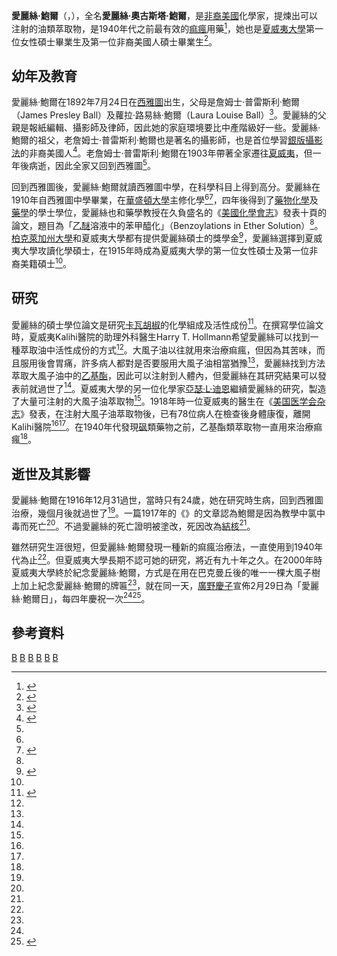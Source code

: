 {{Infobox scientist
| name        = 愛麗絲·奧古斯塔·鮑爾
| image       = Alice Augusta Ball.jpg
| birth_date  = {{birth date|1892|7|24}}
| birth_place = [[西雅圖|西雅圖]]
| death_date  = {{death date and age|1916|12|31|1892|7|24}}
| death_place = 西雅圖
| nationality = 美國
| field       = [[化學|化學]]
| alma_mater  = [[夏威夷大學|夏威夷大學]]<br>[[華盛頓大學|華盛頓大學]]
| known_for   = [[痲瘋|痲瘋]]治療
}}

'''愛麗絲·鮑爾'''（{{lang-en|'''Alice Augusta Ball'''}}，{{bd|1892年|7月24日|1916年|12月31日|catIdx=Ball}}），全名'''愛麗絲·奧古斯塔·鮑爾'''，是[[非裔美國人|非裔美國]]化學家，提煉出可以注射的油類萃取物，是1940年代之前最有效的[[痲瘋|痲瘋]]用藥<ref name="Black Past">{{cite web|last=Jackson|first=Miles|title=Ball, Alice Augusta|url=http://www.blackpast.org/?q=aaw/ball-alice-augusta-1892-1916|publisher=Black Past|accessdate=15 May 2013|archive-date=2007-11-13|archive-url=https://web.archive.org/web/20071113061342/http://www.blackpast.org/?q=aaw%2Fball-alice-augusta-1892-1916|dead-url=no}}</ref>，她也是[[夏威夷大學|夏威夷大學]]第一位女性碩士畢業生及第一位非裔美國人碩士畢業生<ref name="Women Chemists">{{cite book|last=Brown|first=Jeannette|title=African American Women Chemists|year=2012|publisher=Oxford University Press|location=New York|isbn=978-0-19-974288-2|pages=19–24|url=http://books.google.ca/books?id=uomdpaHWaC0C&pg=PA178&lpg=PA178&dq=alice+augusta+ball&source=bl&ots=Q38HrPe7EG&sig=0YCXw8rl6k6MmnfHQajNrs3KQiU&hl=en&sa=X&ei=bpiXUYqoB4ODqgGgoIGgDA&ved=0CHsQ6AEwDA#v=onepage&q=alice%20ball&f=false|access-date=2014-09-15|archive-date=2014-09-24|archive-url=https://web.archive.org/web/20140924042242/http://books.google.ca/books?id=uomdpaHWaC0C&pg=PA178&lpg=PA178&dq=alice+augusta+ball&source=bl&ots=Q38HrPe7EG&sig=0YCXw8rl6k6MmnfHQajNrs3KQiU&hl=en&sa=X&ei=bpiXUYqoB4ODqgGgoIGgDA&ved=0CHsQ6AEwDA#v=onepage&q=alice%20ball&f=false|dead-url=no}}</ref>。

==幼年及教育==
愛麗絲·鮑爾在1892年7月24日在[[西雅圖|西雅圖]]出生，父母是詹姆士·普雷斯利·鮑爾（James Presley Ball）及蘿拉·路易絲·鮑爾（Laura Louise Ball）<ref name=Jackson>{{cite journal|last=Jackson|first=Miles|title=African Americans in Hawai'i|journal=Social Process in Hawai'i|year=2004|volume=43|pages=168–174|url=https://docs.google.com/file/d/0B2jkQENX8rMZcmpQZ3RQMUs5YUU/edit|accessdate=15 May 2013|archive-date=2020-02-10|archive-url=https://web.archive.org/web/20200210100130/https://docs.google.com/file/d/0B2jkQENX8rMZcmpQZ3RQMUs5YUU/edit|dead-url=no}}</ref>。愛麗絲的父親是報紙編輯、攝影師及律師，因此她的家庭環境要比中產階級好一些。愛麗絲·鮑爾的祖父，老詹姆士·普雷斯利·鮑爾也是著名的攝影師，也是首位學習[[銀版攝影法|銀版攝影法]]的非裔美國人<ref name="Chem Matters">{{cite journal|last=Wermager|first=Paul|author2=Carl Heltzel|title=Alice A. Augusta Ball|journal=ChemMatters|date=February 2007|volume=25|issue=1|pages=16–19|url=http://www.acs.org/content/dam/acsorg/education/resources/highschool/chemmatters/chemmatters-february-2007.pdf|accessdate=18 June 2014|deadurl=yes|archiveurl=https://web.archive.org/web/20140713035905/http://www.acs.org/content/dam/acsorg/education/resources/highschool/chemmatters/chemmatters-february-2007.pdf|archivedate=2014年7月13日}}</ref>。老詹姆士·普雷斯利·鮑爾在1903年帶著全家遷往[[夏威夷|夏威夷]]，但一年後病逝，因此全家又回到西雅圖<ref name="Chem Matters"/>。

回到西雅圖後，愛麗絲·鮑爾就讀西雅圖中學，在科學科目上得到高分。愛麗絲在1910年自西雅圖中學畢業，在[[華盛頓大學|華盛頓大學]]主修化學<ref name="Women Chemists"/><ref name=GBook>{{cite book|last=Guttman|first=D. Molentia|title=African Americans in Hawaii|year=2011|publisher=Arcadia Publishing|location=Charleston, South Carolina|isbn=978-0-7385-8116-3|page=15|url=http://books.google.ca/books?id=t1bJWBmUDp0C&pg=PA15&lpg=PA15&dq=alice+augusta+ball&source=bl&ots=cdodJDcWU_&sig=Nol_KSuXVluRinoz0RszBw2rtb4&hl=en&sa=X&ei=4SSRUe3vDeGyyAGx7IDoDw&redir_esc=y#v=onepage&q=alice%20augusta%20ball&f=false|author2=Ernest Golden|accessdate=15 May 2013|archive-date=2014-09-24|archive-url=https://web.archive.org/web/20140924041809/http://books.google.ca/books?id=t1bJWBmUDp0C&pg=PA15&lpg=PA15&dq=alice+augusta+ball&source=bl&ots=cdodJDcWU_&sig=Nol_KSuXVluRinoz0RszBw2rtb4&hl=en&sa=X&ei=4SSRUe3vDeGyyAGx7IDoDw&redir_esc=y#v=onepage&q=alice%20augusta%20ball&f=false|dead-url=no}}</ref>，四年後得到了[[藥物化學|藥物化學]]及[[藥學|藥學]]的學士學位，愛麗絲也和藥學教授在久負盛名的《[[美國化學會志|美國化學會志]]》發表十頁的論文，題目為「[[乙醚|乙醚]]溶液中的苯甲醯化」（Benzoylations in Ether Solution）<ref name="Chem Matters" />。[[柏克萊加州大學|柏克萊加州大學]]和夏威夷大學都有提供愛麗絲碩士的獎學金<ref name="Hawaii Times">{{cite news|last=Mendheim|first=Beverly|title=Lost and Found: Alice Augusta Ball, an Extraordinary Woman of Hawai'i Nei|url=http://www.northwesthawaiitimes.com/hnsept07.htm|accessdate=17 May 2013|newspaper=Northwest Hawaii Times|date=September 2007|archive-date=2016-03-03|archive-url=https://web.archive.org/web/20160303233106/http://www.northwesthawaiitimes.com/hnsept07.htm|dead-url=no}}</ref>，愛麗絲選擇到夏威夷大學攻讀化學碩士，在1915年時成為夏威夷大學的第一位女性碩士及第一位非裔美籍碩士<ref name="Black Past"/>。

==研究==
愛麗絲的碩士學位論文是研究[[卡瓦胡椒|卡瓦胡椒]]的化學組成及活性成份<ref name=Thesis>{{cite web|last=University of Hawaii at Manoa|title=Ball, Alice Augusta|url=http://scholarspace.manoa.hawaii.edu/handle/10125/1837|publisher=Scholar Space|accessdate=15 May 2013|archive-date=2009-09-18|archive-url=https://web.archive.org/web/20090918033945/http://scholarspace.manoa.hawaii.edu/handle/10125/1837|dead-url=no}}</ref>。在撰寫學位論文時，夏威夷Kalihi醫院的助理外科醫生Harry T. Hollmann希望愛麗絲可以找到一種萃取{{link-en|大風子|chaulmoogra}}油中活性成份的方式<ref name="Hawaii Times" />。大風子油以往就用來治療痲瘋，但因為其苦味，而且服用後會胃痛，許多病人都對是否要服用大風子油相當猶豫<ref name=Jackson />，愛麗絲找到方法萃取大風子油中的[[乙基|乙基]][[酯|酯]]，因此可以注射到人體內，但愛麗絲在其研究結果可以發表前就過世了<ref name=Jackson />。夏威夷大學的另一位化學家[[亞瑟·L·迪恩|亞瑟·L·迪恩]]繼續愛麗絲的研究，製造了大量可注射的大風子油萃取物<ref name="Chem Matters" />。1918年時一位夏威夷的醫生在《[[美国医学会杂志|美国医学会杂志]]》發表，在注射大風子油萃取物後，已有78位病人在檢查後身體康復，離開Kalihi醫院<ref name="Chem Matters" /><ref name=Thesis />。在1940年代發現[[砜|砜]]類藥物之前，乙基酯類萃取物一直用來治療痲瘋<ref name="Chem Matters" />。

==逝世及其影響==
愛麗絲·鮑爾在1916年12月31過世，當時只有24歲，她在研究時生病，回到西雅圖治療，幾個月後就過世了<ref name="Black Past" />。一篇1917年的《{{Link-en|檀香山广告商报|The Honolulu Advertiser|太平洋商業報}}》的文章認為鮑爾是因為教學中氯中毒而死亡<ref name="Hawaii Times" />。不過愛麗絲的死亡證明被塗改，死因改為[[結核|結核]]<ref name=Jackson />。

雖然研究生涯很短，但愛麗絲·鮑爾發現一種新的痲瘋治療法，一直使用到1940年代為止<ref name="Chem Matters" />。但夏威夷大學長期不認可她的研究，將近有九十年之久。在2000年時夏威夷大學終於紀念愛麗絲·鮑爾，方式是在用在巴克曼丘後的唯一一棵大風子樹上加上紀念愛麗絲·鮑爾的牌匾<ref name="Hawaii Times" />，就在同一天，{{link-en|夏威夷州副州長|Lieutenant Governor of Hawaii}}[[廣野慶子|廣野慶子]]宣佈2月29日為「愛麗絲·鮑爾日」，每四年慶祝一次<ref name="Women Chemists" /><ref name=Daily>{{cite news|last=Cederlind|first=Erika|title=A tribute to Alice Bell: a Scientist whose Work with Leprosy was Overshadowed by a White Successor|url=http://dailyuw.com/archive/2008/02/29/imported/tribute-alice-bell-scientist-whose-work-leprosy-was-overshadowed-white-s|accessdate=19 May 2013|newspaper=The Daily of the University of Washington|date=29 February 2008|deadurl=yes|archiveurl=https://web.archive.org/web/20140806162033/http://dailyuw.com/archive/2008/02/29/imported/tribute-alice-bell-scientist-whose-work-leprosy-was-overshadowed-white-s|archivedate=2014年8月6日}}</ref>。<!--More recently, Ball was honored by the University of Hawaii Board of Regents with a Medal of Distinction in 2007.<ref name="Women Chemists" />-->

==參考資料==
{{reflist|2}}

[[Category:美國化學家|B]]
[[Category:夏威夷大學校友|B]]
[[Category:華盛頓大學校友|B]]
[[Category:女性化學家|B]]
[[Category:20世纪非裔美国女子|B]]
[[Category:西雅圖人|B]]